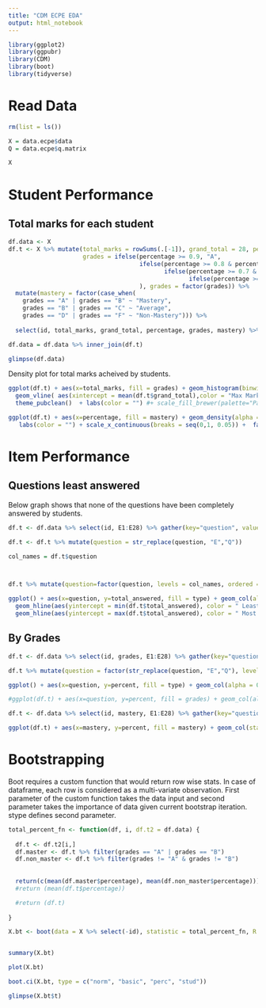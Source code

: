 ```yaml
---
title: "CDM ECPE EDA"
output: html_notebook
---
```



```r
library(ggplot2)
library(ggpubr)
library(CDM)
library(boot)
library(tidyverse)
```

# Read Data
```r
rm(list = ls())

X = data.ecpe$data
Q = data.ecpe$q.matrix

```

```r
X
```

# Student Performance
## Total marks for each student

```r
df.data <- X
df.t <- X %>% mutate(total_marks = rowSums(.[-1]), grand_total = 28, percentage = total_marks / grand_total, 
                     grades = ifelse(percentage >= 0.9, "A",
                                     ifelse(percentage >= 0.8 & percentage < 0.9, "B",
                                            ifelse(percentage >= 0.7 & percentage < 0.8, "C",
                                                   ifelse(percentage >= 0.6 & percentage < 0.7, "D", "F")))
                                     ), grades = factor(grades)) %>% 
  mutate(mastery = factor(case_when(
    grades == "A" | grades == "B" ~ "Mastery",
    grades == "B" | grades == "C" ~ "Average",
    grades == "D" | grades == "F" ~ "Non-Mastery"))) %>%
  
  select(id, total_marks, grand_total, percentage, grades, mastery) %>% group_by(mastery) %>% mutate(mastery_n = paste0(mastery,"(",n(),")")) %>% ungroup() %>% mutate(mastery = mastery_n)

df.data = df.data %>% inner_join(df.t)

glimpse(df.data)

```

Density plot for total marks acheived by students.
```r
ggplot(df.t) + aes(x=total_marks, fill = grades) + geom_histogram(binwidth = 1, alpha = 0.5) + geom_vline(aes(xintercept = median(df.t$total_marks), color = "Median Marks")) + 
  geom_vline( aes(xintercept = mean(df.t$grand_total),color = "Max Marks")) + scale_x_continuous(breaks = seq(5,30,1)) + 
  theme_pubclean()  + labs(color = "") #+ scale_fill_brewer(palette="Pastel1")
```

```r
ggplot(df.t) + aes(x=percentage, fill = mastery) + geom_density(alpha = 0.4) +  
   labs(color = "") + scale_x_continuous(breaks = seq(0,1, 0.05)) +  facet_wrap(mastery~.) + stat_mean(aes(color = "Mean", y=percentage), show.legend = TRUE) + coord_flip()
```


# Item Performance
## Questions least answered


Below graph shows that none of the questions have been completely answered by students.
```r
df.t <- df.data %>% select(id, E1:E28) %>% gather(key="question", value = "answered", -id, factor_key = TRUE) %>% group_by(question) %>% summarise(total_answered = sum(answered), total_students = dim(X)[1], percent = total_answered/total_students, type=ifelse(percent < 0.5, "Difficult Question", "Normal Question"))

df.t <- df.t %>% mutate(question = str_replace(question, "E","Q"))

col_names = df.t$question



df.t %>% mutate(question=factor(question, levels = col_names, ordered = TRUE)) %>%

ggplot() + aes(x=question, y=total_answered, fill = type) + geom_col(alpha = 0.6) + geom_hline(aes(yintercept = dim(X)[1], color = "Total Students"))  + 
  geom_hline(aes(yintercept = min(df.t$total_answered), color = " Least Answered Question"))  + 
  geom_hline(aes(yintercept = max(df.t$total_answered), color = " Most Answered Question"))  + labs(color = "", fill="") # + theme_pubclean()
```

## By Grades
```r

df.t <- df.data %>% select(id, grades, E1:E28) %>% gather(key="question", value = "answered", -id, -grades, factor_key = TRUE) %>% group_by(question, grades) %>% summarise(total_answered = sum(answered), total_students = n(), percent = total_answered/total_students, type=ifelse(percent < 0.5, "Difficult Question", "Normal Question"))  %>% ungroup()

df.t %>% mutate(question = factor(str_replace(question, "E","Q"), levels = col_names, ordered = TRUE)) %>%

ggplot() + aes(x=question, y=percent, fill = type) + geom_col(alpha = 0.6, position = position_stack() ) + theme_pubclean() + facet_grid(grades~.) + labs(y = "Percentage", title = "Percentage of students in a particular grade answering a particular Item")+ theme_pubclean() + labs(color = "", fill="")

#ggplot(df.t) + aes(x=question, y=percent, fill = grades) + geom_col(alpha = 0.6, position = position_stack() ) + theme_pubclean() + facet_grid(grades~type) + labs(y = "Percentage", title = "Percentage of students in a particular grade answering a particular Item")
```

```r
df.t <- df.data %>% select(id, mastery, E1:E28) %>% gather(key="question", value = "answered", -id, -mastery, factor_key = TRUE) %>% group_by(question, mastery) %>% summarise(total_answered = sum(answered), total_students = n(), percent = total_answered/total_students)

ggplot(df.t) + aes(x=mastery, y=percent, fill = mastery) + geom_col(stat = "identity", alpha = 0.6 ) + theme_pubclean()+ labs(y = "Percent answered out of total in a grade", title = "How Many students in a particular grade answered a particular Item") + facet_wrap(.~question)

```

# Bootstrapping

Boot requires a custom function that would return row wise stats. In case of dataframe, each row is considered as a multi-variate observation. First parameter of the custom function takes the data input and second parameter takes the importance of data given current bootstrap iteration. stype defines second parameter.

```r
total_percent_fn <- function(df, i, df.t2 = df.data) {
  
  df.t <- df.t2[i,]
  df.master <- df.t %>% filter(grades == "A" | grades == "B")
  df.non_master <- df.t %>% filter(grades != "A" & grades != "B")
  
  
  return(c(mean(df.master$percentage), mean(df.non_master$percentage)))
  #return (mean(df.t$percentage))

  #return (df.t)
  
} 

X.bt <- boot(data = X %>% select(-id), statistic = total_percent_fn, R = 100, stype = "i")


summary(X.bt)

plot(X.bt)

boot.ci(X.bt, type = c("norm", "basic", "perc", "stud"))
```


```r
glimpse(X.bt$t)

```
